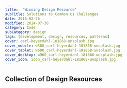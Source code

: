 ---
title:  "Winning Design Resource"
subTitle: Solutions to Common UI Challenges
date: 2015-02-26
modified: 2024-07-30
category: Code
subCategory: design
tags: [development, design, resources, patterns]
cover: carl-heyerdahl-181868-unsplash.jpg
cover_mobile: w300_carl-heyerdahl-181868-unsplash.jpg
cover_tablet: w600_carl-heyerdahl-181868-unsplash.jpg
cover_desktop: w900_carl-heyerdahl-181868-unsplash.jpg
cover_icon: icon_carl-heyerdahl-181868-unsplash.jpg
---


## Collection of Design Resources

<section>
  <Gist path="justsml/badccebfb44fd20dae39b49a2e29085b"></Gist>
</section>
